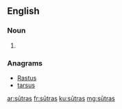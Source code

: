 ==English==

===Noun===
{{head|en|plural}} {{p}}

# {{plural of|sūtra|lang=en|nocat=1}}

===Anagrams===
* [[Rastus#English|Rastus]]
* [[tarsus#English|tarsus]]

[[ar:sūtras]]
[[fr:sūtras]]
[[ku:sūtras]]
[[mg:sūtras]]